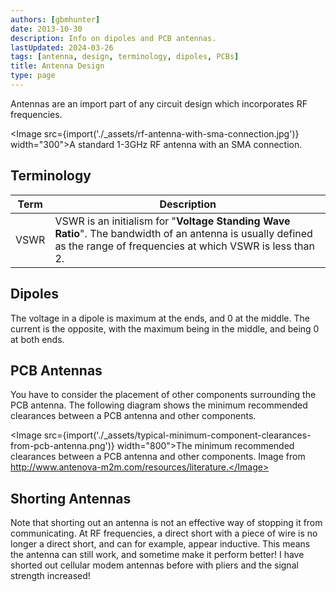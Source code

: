 ```yaml
---
authors: [gbmhunter]
date: 2013-10-30
description: Info on dipoles and PCB antennas.
lastUpdated: 2024-03-26
tags: [antenna, design, terminology, dipoles, PCBs]
title: Antenna Design
type: page
---
```


Antennas are an import part of any circuit design which incorporates RF frequencies.

<Image src={import('./_assets/rf-antenna-with-sma-connection.jpg')} width="300">A standard 1-3GHz RF antenna with an SMA connection.</Image>

## Terminology

| Term        | Description      |
| ----------- | ---------------- |
| VSWR        | VSWR is an initialism for "**Voltage Standing Wave Ratio**". The bandwidth of an antenna is usually defined as the range of frequencies at which VSWR is less than 2. |

## Dipoles

The voltage in a dipole is maximum at the ends, and 0 at the middle. The current is the opposite, with the maximum being in the middle, and being 0 at both ends.

## PCB Antennas

You have to consider the placement of other components surrounding the PCB antenna. The following diagram shows the minimum recommended clearances between a PCB antenna and other components.

<Image src={import('./_assets/typical-minimum-component-clearances-from-pcb-antenna.png')} width="800">The minimum recommended clearances between a PCB antenna and other components. Image from http://www.antenova-m2m.com/resources/literature.</Image>

## Shorting Antennas

Note that shorting out an antenna is not an effective way of stopping it from communicating. At RF frequencies, a direct short with a piece of wire is no longer a direct short, and can for example, appear inductive. This means the antenna can still work, and sometime make it perform better! I have shorted out cellular modem antennas before with pliers and the signal strength increased!
